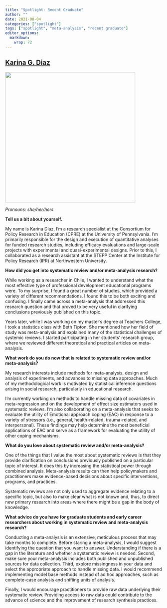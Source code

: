 ```yaml
---
title: "Spotlight: Recent Graduate"
author: ""
date: 2021-08-04
categories: ["spotlight"]
tags: ["spotlight", "meta-analysis", "recent graduate"]
editor_options: 
  markdown: 
    wrap: 72
---
```


## [Karina G. Diaz](https://www.kgdiaz.com/)

![](/images/kgd.jpg){width="417"}

*Pronouns: she/her/hers*

**Tell us a bit about yourself.**

My name is Karina Diaz, I'm a research specialist at the Consortium for
Policy Research in Education (CPRE) at the University of Pennsylvania.
I'm primarily responsible for the design and execution of quantitative
analyses for funded research studies, including efficacy evaluations and
large-scale projects with experimental and quasi-experimental designs.
Prior to this, I collaborated as a research assistant at the STEPP
Center at the Institute for Policy Research (IPR) at Northwestern
University.

**How did you get into systematic review and/or meta-analysis
research?**

While working as a researcher in Chile, I wanted to understand what the
most effective type of professional development educational programs
were. To my surprise, I found a great number of studies, which provided
a variety of different recommendations. I found this to be both exciting
and confusing. I finally came across a meta-analysis that addressed this
research question and that proved to be very useful in clarifying
conclusions previously published on this topic.

Years later, while I was working on my master's degree at Teachers
College, I took a statistics class with Beth Tipton. She mentioned how
her field of study was meta-analysis and explained many of the
statistical challenges of systemic reviews. I started participating in
her students' research group, where we reviewed different theoretical
and practical articles on meta-analysis.

**What work do you do now that is related to systematic review and/or
meta-analysis?**

My research interests include methods for meta-analysis, design and
analysis of experiments, and advances to missing data approaches. Much
of my methodological work is motivated by statistical inference
questions arising in social research, particularly in educational
research.

I'm currently working on methods to handle missing data of covariates in
meta-regression and on the development of effect size estimators used in
systematic reviews. I'm also collaborating on a meta-analysis that seeks
to evaluate the utility of Emotional approach coping (EAC) in response
to a variety of stressors (i.e., general, health-related,
trauma-related, and interpersonal). These findings may help determine
the most beneficial applications of EAC and serve as a framework for
evaluating the utility of other coping mechanisms.

**What do you love about systematic review and/or meta-analysis?**

One of the things that I value the most about systematic reviews is that
they provide clarification on conclusions previously published on a
particular topic of interest. It does this by increasing the statistical
power through combined analysis. Meta-analysis results can then help
policymakers and practitioners make evidence-based decisions about
specific interventions, programs, and practices.

Systematic reviews are not only used to aggregate evidence relating to a
specific topic, but also to make clear what is not known and, thus, to
direct new primary research into areas where there might be a gap in the
body of knowledge.

**What advice do you have for graduate students and early career
researchers about working in systematic review and meta-analysis
research?**

Conducting a meta-analysis is an extensive, meticulous process that may
take months to complete. Before staring a meta-analysis, I would suggest
identifying the question that you want to answer. Understanding if there
is a gap in the literature and whether a systematic review is needed.
Second, make sure your meta-analysis includes both published and
unpublished sources for data collection. Third, explore missingness in
your data and select the appropriate approach to handle missing data. I
would recommend implementing model base methods instead of ad hoc
approaches, such as complete-case analysis and shifting units of
analysis.

Finally, I would encourage practitioners to provide raw data underlying
their systematic review. Providing access to raw data could contribute
to the advance of science and the improvement of research synthesis
practices.
